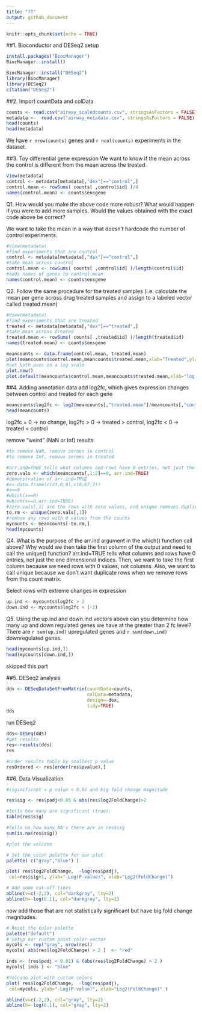 ```yaml
---
title: "7T"
output: github_document
---
```


```r
knitr::opts_chunk$set(echo = TRUE)
```

##1. Bioconductor and DESeq2 setup
```r
install.packages("BiocManager")
BiocManager::install()

BiocManager::install("DESeq2")
library(BiocManager)
library(DESeq2)
citation("DESeq2") 
```


##2. Import countData and colData
```r
counts <- read.csv("airway_scaledcounts.csv", stringsAsFactors = FALSE)
metadata <-  read.csv("airway_metadata.csv", stringsAsFactors = FALSE)
head(counts)
head(metadata)
```
We have `r nrow(counts)` genes and `r ncol(counts)` experiments in the dataset.

##3. Toy differential gene expression
We want to know if the mean across the control is different from the mean across the treated.
```r
View(metadata)
control <- metadata[metadata[,"dex"]=="control",]
control.mean <- rowSums( counts[ ,control$id] )/4 
names(control.mean) <- counts$ensgene
```

Q1. How would you make the above code more robust? What would happen if you were to add more samples. Would the values obtained with the exact code above be correct?

We want to take the mean in a way that doesn't hardcode the number of control experiments.
```r
#View(metadata)
#find experiments that are control
control <- metadata[metadata[,"dex"]=="control",]
#take mean across control
control.mean <- rowSums( counts[ ,control$id] )/length(control$id)
#adds names of genes to control.mean
names(control.mean) <- counts$ensgene
```

Q2. Follow the same procedure for the treated samples (i.e. calculate the mean per gene across drug treated samples and assign to a labeled vector called treated.mean)
```r
#View(metadata)
#find experiments that are treated
treated <- metadata[metadata[,"dex"]=="treated",]
#take mean across treated
treated.mean <- rowSums( counts[ ,treated$id] )/length(treated$id) 
names(treated.mean) <- counts$ensgene
```

```r
meancounts <- data.frame(control.mean, treated.mean)
plot(meancounts$control.mean,meancounts$treated.mean,xlab="Treated",ylab="Control")
#set both axes on a log scale
plot.new()
plot.default(meancounts$control.mean,meancounts$treated.mean,xlab="log Treated",ylab="log Control",log="yx")
```

##4. Adding annotation data
add log2fc, which gives expression changes between control and treated for each gene
```r
meancounts$log2fc <- log2(meancounts[,"treated.mean"]/meancounts[,"control.mean"])
head(meancounts)
```
log2fc = 0 -> no change, log2fc > 0 -> treated > control, log2fc < 0 -> treated < control

remove "weird" (NaN or Inf) results
```r
#to remove NaN, remove zeroes in control
#to remove Inf, remove zeroes in treated

#arr.ind=TRUE tells what columns and rows have 0 entries, not just the one dimensional indices.
zero.vals <- which(meancounts[,1:2]==0, arr.ind=TRUE)
#demonstration of arr.ind=TRUE
#x<-data.frame(c(23,0,0),c(0,67,2))
#x==0
#which(x==0)
#which(x==0,arr.ind=TRUE)
#zero.vals[,1] are the rows with zero values, and unique removes duplicates
to.rm <- unique(zero.vals[,1])
#remove any rows with 0 values from the counts
mycounts <- meancounts[-to.rm,]
head(mycounts)


```
Q4. What is the purpose of the arr.ind argument in the which() function call above? Why would we then take the first column of the output and need to call the unique() function?
arr.ind=TRUE tells what columns and rows have 0 entries, not just the one dimensional indices. Then, we want to take the first column because we need rows with 0 values, not columns. Also, we want to call unique because we don't want duplicate rows when we remove rows from the count matrix.

Select rows with extreme changes in expression
```r
up.ind <- mycounts$log2fc > 2
down.ind <- mycounts$log2fc < (-2)
```
Q5. Using the up.ind and down.ind vectors above can you determine how many up and down regulated genes we have at the greater than 2 fc level?
There are `r sum(up.ind)` upregulated genes and `r sum(down.ind)` downregulated genes.

```r
head(mycounts[up.ind,])
head(mycounts[down.ind,])
```
skipped this part

##5. DESeq2 analysis
```r
dds <- DESeqDataSetFromMatrix(countData=counts, 
                              colData=metadata, 
                              design=~dex, 
                              tidy=TRUE)
dds
```
run DESeq2
```r
dds<-DESeq(dds)
#get results
res<-results(dds)
res
```
```r
#order results table by smallest p value
resOrdered <- res[order(res$pvalue),]
```


##6. Data Visualization
```r
#siginificant = p value < 0.05 and big fold change magnitude

res$sig <- res$padj<0.05 & abs(res$log2FoldChange)>2

#tells how many are significant (true).
table(res$sig)

#tells us how many NA's there are in res$sig
sum(is.na(res$sig))

#plot the volcano

# Set the color palette for our plot
palette( c("gray","blue") )

plot( res$log2FoldChange,  -log(res$padj), 
 col=res$sig+1, ylab="-Log(P-value)", xlab="Log2(FoldChange)")

# Add some cut-off lines
abline(v=c(-2,2), col="darkgray", lty=2)
abline(h=-log(0.1), col="darkgray", lty=2)
```
now add those that are not statistically significant but have big fold change magnitudes.
```r
# Reset the color palette
palette("default")
# Setup our custom point color vector 
mycols <- rep("gray", nrow(res))
mycols[ abs(res$log2FoldChange) > 2 ]  <- "red" 

inds <- (res$padj < 0.01) & (abs(res$log2FoldChange) > 2 )
mycols[ inds ] <- "blue"

#Volcano plot with custom colors 
plot( res$log2FoldChange,  -log(res$padj), 
 col=mycols, ylab="-Log(P-value)", xlab="Log2(FoldChange)" )

abline(v=c(-2,2), col="gray", lty=2)
abline(h=-log(0.1), col="gray", lty=2)

```





